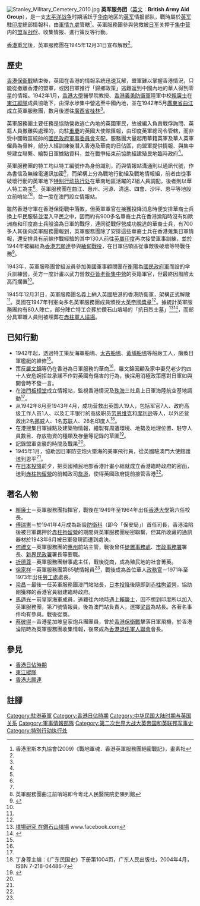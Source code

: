 {{不是|香港軍事服務團}}
{{Infobox Military Unit
|unit_name=英軍服務團<br>British Army Aid Group
|image=
|caption=
|dates=1942年－1945年
|country={{HKG-1876}}
|branch=
|type=[[軍事情報|軍事情報]]
|size=
|command_structure=
|garrison= 
|ceremonial_chief=
|ceremonial_chief_label=
|colonel_of_the_regiment=[[賴廉士|賴廉士]]
|nickname=
|motto=
|colors=
|march=
|mascot=
|battles=
|notable_commanders=
|anniversaries=
}}
[[File:Stanley_Military_Cemetery_2010.jpg|thumb]]
'''英军服务团'''（[[英文|英文]]：'''British Army Aid Group'''），是一支[[太平洋战争|太平洋战争]]时期活跃于[[华南|华南]]地区的[[英军|英军]]情报部队，戰時屬於[[英军|英军]]駐[[印度|印度]]總部情報科，由[[軍情九處|軍情九處]]管轄<ref name="sage">香港里斯本丸協會(2009)《戰地軍魂．香港英軍服務團絕密戰記》，畫素社</ref>{{rp|18-19}}。英軍服務團參與營救被[[日军|日军]]关押于[[集中营|集中营]]内的[[盟军|盟军]][[战俘|战俘]]、收集情报、進行策反等行動。

[[香港重光|香港重光]]後，英軍服務團在1945年12月31日宣布解散<ref name="sage"/>{{rp|18-19}}。

==歷史==
[[香港保衞戰|香港保衞戰]]結束後，英國在香港的情報系統迅速瓦解，盟軍難以掌握香港情況，只能從撤離香港的盟軍，或因日軍推行「歸鄉政策」逃難返到中國內地的華人得到零星的情報。1942年1月，[[香港大學|香港大學]]醫學院教授、[[香港義勇防衛軍|香港義勇防衛軍]]陸軍中校[[賴廉士|賴廉士]]在[[東江縱隊|東江縱隊]]成員協助下，由深水埗集中營逃至中國內地，並在1942年5月[[廣東省|廣東省]][[曲江县|曲江]]成立英軍服務團，數月後遷往[[廣西省|廣西省]][[桂林|桂林]]<ref name="sage"/>{{rp|22-23}}。

英軍服務團主要任務是協助營救逃亡內地的英國軍民，故被編入負責戰俘詢問、英籍人員撤離與處理的{{le|軍情九處|MI9}}，向駐[[重慶|重慶]]的英國大使館匯報，由印度英軍總司令管轄，而非受中國戰區統帥的[[國民政府軍事委員會|國民政府軍事委員會]]支配。服務團大量起用華籍英軍及華人英軍僱員為骨幹，部分人經訓練後潛入香港及華南的日佔區，向盟軍提供情報、與集中營建立聯繫、繪製日軍據點資料，並在戰爭結束前協助組建殖民地臨時政府<ref name="sage"/>{{rp|22-23}}。

英軍服務團的特工均以特工編號作為身份識別，而與情報站溝通則以通訊代號，作為書信及無線電通訊加密<ref name="sage"/>{{rp|36}}，而架構上分為戰地行動組及戰地情報組，前者由從事破壞行動的英軍地下[[特别行动执行处|特别行动执行处]]在華南地區活躍的Z組人員調配，後者則以華人特工為主<ref name="sage"/>{{rp|47}}。英軍服務團在曲江、惠州、河源、清遠、四會、沙坪、恩平等地設立前哨站<ref name="sage"/>{{rp|4-5}}<ref>英軍服務團曲江前哨站即今粵北人民醫院院史陳列館</ref>，並一度在澳門設立情報站。

雖然香港守軍在香港保衛戰中落敗，但英軍軍官在接獲投降消息時便安排華裔士兵換上平民服裝並混入平民之中，因而約有900多名華裔士兵在香港淪陷時沒有如歐洲裔和印度裔士兵般淪為日軍的戰俘，連同從戰俘營成功脫逃的華裔士兵，有700多人其後向英軍服務團報到，英軍服務團除了安排這些華裔士兵在香港蒐集日軍情報，還安排具有前線作戰經驗的其中130人前往[[英屬印度|英屬印度]]再次接受軍事訓練，並於1944年被編組為[[香港志願連|香港志願連]]參與[[緬甸戰役|緬甸戰役]]，在日軍佔領區從事敵後破壞等特戰任務<ref name="二戰的香港華英兵-p19-20">{{cite book |author1=鄺智文 |coauthors=張少強、陳嘉銘、梁啟智 |title=二次大戰期間的香港華籍英兵 |location=香港 |pages=19-20 |url=https://www.eduhk.hk/include_n/getrichfile.php?key=6e73a7614cbbc9b82954ab59f6afa0ee&secid=50946&filename=ahks/Emonograph/2016_Kwongchiman.pdf |date=2016 |accessdate=2021-11-07 |archiveurl=https://web.archive.org/web/20211026105629/https://www.eduhk.hk/include_n/getrichfile.php?key=6e73a7614cbbc9b82954ab59f6afa0ee&secid=50946&filename=ahks%2FEmonograph%2F2016_Kwongchiman.pdf |archivedate=2021-11-07 |deadurl=no}}</ref>。

1943年，英軍服務團曾組派員參加美國軍事顧問團在[[衡陽|衡陽]]為[[國民政府軍|國民政府軍]]而設的傘兵訓練營，英方一度計畫以武力營救[[亞皆老街集中營|亞皆老街集中營]]的英籍軍官，但最終因風險太高而擱置<ref name="sage"/>{{rp|46-47}}。

1945年12月31日，英軍服務團名義上納入英國駐港的香港防衛軍，架構正式解散<ref name="sage"/>{{rp|78}}。英國在1947年刊憲向多名英軍服務團成員頒授[[大英帝國獎章|大英帝國獎章]]<ref name="sage"/>{{rp|79}}。據統計英軍服務團約有80人陣亡，部分陣亡特工合葬於鑽石山墳場的「抗日烈士墓」<ref>[https://www.facebook.com/hongkongcemetery/photos/a.350436585519718/366442570585786/?type=3&theater/ 墳場研究 在鑽石山墳場] www.facebook.com</ref><ref>{{Cite web |url=http://www.cwgc.org/find-a-cemetery/cemetery/5001218/DIAMOND%20HILL%20CEMETERY,%20CHINA |title=CWGC: Diamond Cemetery, China |access-date=2017-04-09 |archive-date=2020-05-08 |archive-url=https://web.archive.org/web/20200508032642/https://www.cwgc.org/find-a-cemetery/cemetery/5001218/DIAMOND%20HILL%20CEMETERY,%20CHINA |dead-url=no }}</ref>，而部分具軍職人員則被埋葬在[[赤柱軍人墳場|赤柱軍人墳場]]。

==已知行動==
* 1942年起，透過特工策反海軍船塢、[[太古船塢|太古船塢]]、[[黃埔船塢|黃埔船塢]]等船廠工人，癱瘓日軍艦艇的維修<ref name="sage"/>{{rp|94-95}}。
* 策反[[羅文錦|羅文錦]]等仍在香港為日軍服務的華商<ref name="sage"/>{{rp|94-95}}，羅文錦因顧及家中妻兒老少約四十人安危婉拒並承諾不作對英國有傷害的行為，後採用消極政策應對日軍如與開會時不發一言。
* 在[[澳門|澳門]][[板樟堂|板樟堂]]成立情報站，監視香港情況及[[珠海|珠海]]三灶島上日軍海陸航空基地調動<ref name="sage"/>{{rp|57}}。
* 从1942年8月至1943年4月，成功营救出英国人19人，包括军官7人、政府高级工作人员1人、以及汇丰银行的高级职员[[劳恩维克|劳恩维克]]和[[摩利逊|摩利逊]]等人，以外还营救出2名[[挪威|挪威]]人、1名[[苏联|苏联]]人、26名印度人<ref name="six">丁身尊主编：《广东民国史》下册第1004页，广东人民出版社，2004年4月，ISBN 7-218-04486-7</ref>。
* 在港搜集日軍據點及建築物情報，繪製有周遭環境、地勢及地理位置、駐守人員數目、存放物資的種類及存量等記錄的草圖<ref name="P201009220199">{{cite web |title=海防博物館舉行英軍服務團情報草圖展 |url=https://www.info.gov.hk/gia/general/201009/22/P201009220199.htm |website=www.info.gov.hk |accessdate=2020-08-18 |archive-url=https://web.archive.org/web/20200508032616/https://www.info.gov.hk/gia/general/201009/22/P201009220199.htm |archive-date=2020-05-08 |dead-url=yes }}</ref>。
* 記錄盟軍空襲的時間及戰果<ref name="sage"/>{{rp|94-95}}。
* 1945年1月，協助因日軍防空炮火墜海的美軍飛行員，從英國駐澳門大使館護送到恩平<ref name="sage"/>{{rp|62-67}}。
* 在[[日本投降|日本投降]]前夕，把英國殖民地部香港計畫小組就成立香港臨時政府的密函，送到[[赤柱拘留營|赤柱拘留營]]的前輔政司[[詹遜|詹遜]]，使得英國政府提前接管香港<ref name="sage"/>{{rp|68-76}}。

== 著名人物 ==
*[[賴廉士|賴廉士]]－英軍服務團指揮官，戰後在1949年至1964年出任[[香港大學|香港大學]]第六任校長。
*[[傅瑞憲|傅瑞憲]]－於1941年4月成為新設[[保安局_(香港)|防衛科]]（即今「保安局」）首任司長，香港淪陷後被日軍羈押於[[赤柱拘留營|赤柱拘留營]]的期間與英軍服務團秘密聯繫，但其所收藏的通訊器材於1943年6月被日軍發現而遭到處決。
*[[何禮文|何禮文]]－英軍服務團的[[惠州|惠州]]前站主管，戰後曾任[[徙置事務處|徙置事務處]]、[[市政事務署|市政事務署]]署長、[[新界民政署|新界民政署]]署長等要職。
*[[祈德尊|祈德尊]]－英軍服務團辦事處主任，戰後從商，成為殖民地的社會菁英。
*[[徐家祥|徐家祥]]－英軍服務團第65號情報員<ref name="sage"/>{{rp|36}}，戰後成為首位華人[[政務官|政務官]]－1971年至1973年出任[[勞工處|勞工處]]處長。
*[[梁昌|梁昌]]－最後一任英軍服務團澳門站站長，[[日本投降|日本投降]]後隨即到[[赤柱拘留營|赤柱拘留營]]，協助剛獲釋的香港官員組建臨時政府。
*[[馬迺光|馬迺光]]－前皇家海軍成員，逃難往內地時遇上[[賴廉士|賴廉士]]，因不想到印度所以加入英軍服務團，第71號情報員。後為澳門站負責人，選擇[[梁昌|梁昌]]為站長。各著名事件均有參與。戰後從商。
*[[蔡彼得|蔡彼得]]－香港星加坡皇家炮兵團團員，曾於[[香港保衛戰|香港保衛戰]]擊落日軍飛機，於香港淪陷時為英軍服務團收集情報，後來成為[[香港退伍軍人聯會|香港退伍軍人聯會]]會長。

== 參見 ==
* [[香港日佔時期|香港日佔時期]]
* [[東江縱隊|東江縱隊]]
* [[香港志願連|香港志願連]]

==註腳==
{{reflist|2}}

[[Category:駐港英軍|Category:駐港英軍]]
[[Category:香港日佔時期|Category:香港日佔時期]]
[[Category:中华民国大陆时期与英国关系|Category:中华民国大陆时期与英国关系]]
[[Category:軍事情報部隊|Category:軍事情報部隊]]
[[Category:第二次世界大战大英帝国和英联邦军事史|Category:第二次世界大战大英帝国和英联邦军事史]]
[[Category:特别行动执行处|Category:特别行动执行处]]